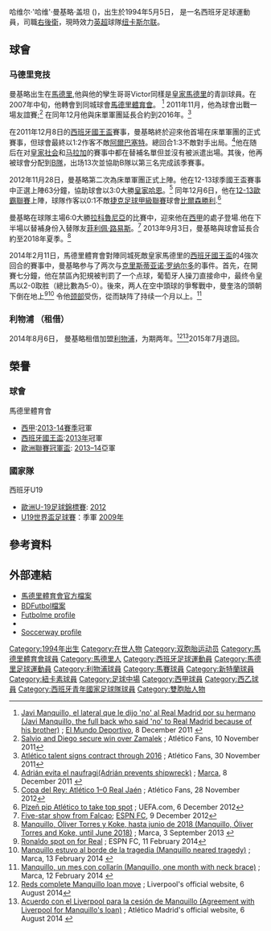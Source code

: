 {{noteTA
|G1=Football
|G2=uefa
|G3=EPL
|T=zh-hans:哈維·曼基略;zh-hk:查維·文基路;zh-tw:哈維·曼基略;
|1=zh-hans:哈維;zh-hk:查維;zh-tw:哈維;
|2=zh-hans:曼基略;zh-hk:文基路;zh-tw:曼基略;
|3=zh-hans:哈维尔·'哈维'·曼基略·盖坦;zh-hk:查維亞·'查維'·文基路·加坦;zh-tw:哈維爾·'哈維'·曼基略·蓋坦;
}}
{{Infobox football biography
| name = 哈維·曼基略<br/>Javi Manquillo
| image = Javier Manquillo.jpg
| caption =
| fullname = Javier Manquillo Gaitán
| birth_date = {{birth date and age|1994|5|5|df=y}}
| birth_place = 西班牙[[馬德里|馬德里]]
| height = {{height|m=1.75}}
| position = [[右後衛|右後衛]] 
| currentclub = [[纽卡斯尔联足球俱乐部|纽卡斯尔联]]
| clubnumber = 19
| youthyears1 = | youthclubs1 = [[皇家马德里足球俱乐部|皇家马德里]]
| youthyears2 = 2007–2012 | youthclubs2 = [[马德里竞技俱乐部|马德里竞技]]
| years1 = 2012–2013 | clubs1 = [[马德里竞技俱乐部B队|马德里竞技B队]] | caps1 = 42 | goals1 = 0
| years2 = 2011–2017 | clubs2 = [[马德里竞技俱乐部|马德里竞技]] | caps2 = 6 | goals2 = 0
| years3 = 2014–2015 | clubs3 = →[[利物浦足球俱乐部|利物浦]] | caps3 = 10 | goals3 = 0
| years4 = 2015–2016 | clubs4 = →[[奧林匹克馬賽|馬賽]] | caps4 = 31 | goals4 = 0
| years5 = 2016–2017 | clubs5 = →[[桑德兰足球俱乐部|桑德兰]] | caps5 = 20 | goals5 = 1
| years6 = 2017–  | clubs6 = [[纽卡斯尔联足球俱乐部|纽卡斯尔联]] | caps6 = 0 | goals6 = 0
| nationalyears1 = 2009 | nationalteam1 = 西班牙U16 | nationalcaps1 = 1 | nationalgoals1 = 0
| nationalyears2 = 2010–2011 | nationalteam2 = 西班牙U17 | nationalcaps2 = 3 | nationalgoals2 = 0
| nationalyears3 = 2012 | nationalteam3 = 西班牙U18 | nationalcaps3 = 2 | nationalgoals3 = 0
| nationalyears4 = 2012–2013 | nationalteam4 = 西班牙U19 | nationalcaps4 = 5 | nationalgoals4 = 0
| nationalyears5 = 2013 | nationalteam5 = 西班牙U20 | nationalcaps5 = 7 | nationalgoals5 = 0
| pcupdate = 10 February 2015
| ntupdate = 6 July 2014
}}
{{Spanish name|Manquillo|Gaitán}}
哈维尔·'哈维'·曼基略·盖坦 ({{lang-es|'''Javier 'Javi' Manquillo Gaitán'''}})，出生於1994年5月5日， 是一名西班牙足球運動員，司職[[後衛|右後衛]]，現時效力[[英格兰足球超级联赛|英超]]球隊[[纽卡斯尔联足球俱乐部|纽卡斯尔联]]。

==球會==
===马德里竞技===
曼基略出生在[[馬德里|馬德里]],他與他的孿生哥哥Victor同樣是[[皇家馬德里|皇家馬德里]]的青訓球員。在2007年中旬，他轉會到同城球會[[馬德里體育會|馬德里體育會]]。 <ref>[http://www.mundodeportivo.com/20111208/atletico-madrid/javi-manquillo-el-lateral-que-le-dijo-no-al-real-madrid-por-su-hermano_54240820214.html Javi Manquillo, el lateral que le dijo 'no' al Real Madrid por su hermano (Javi Manquillo, the full back who said 'no' to Real Madrid because of his brother)] {{Wayback|url=http://www.mundodeportivo.com/20111208/atletico-madrid/javi-manquillo-el-lateral-que-le-dijo-no-al-real-madrid-por-su-hermano_54240820214.html |date=20141004092245 }}; [[El_Mundo_Deportivo_(newspaper)|El Mundo Deportivo]], 8 December 2011 {{es icon}}</ref> 2011年11月，他為球會出戰一場友誼賽;<ref>[http://www.atleticofans.com/10500/salvio-and-diego-secure-win-over-zamalek/ Salvio and Diego secure win over Zamalek] {{Wayback|url=http://www.atleticofans.com/10500/salvio-and-diego-secure-win-over-zamalek/ |date=20140112012618 }}; Atlético Fans, 10 November 2011</ref> 在同年12月他與床單軍團延長合約到2016年。<ref>[http://www.atleticofans.com/10765/atletico-talent-signs-contract-through-2016/ Atlético talent signs contract through 2016] {{Wayback|url=http://www.atleticofans.com/10765/atletico-talent-signs-contract-through-2016/ |date=20140111231552 }}; Atlético Fans, 30 November 2011</ref>

在2011年12月8日的[[西班牙國王盃|西班牙國王盃]]賽事，曼基略終於迎來他首場在床單軍團的正式賽事，但球會最終以1:2作客不敵[[阿爾巴塞特足球會|阿爾巴塞特]]。總回合1:3不敵對手出局。<ref>[http://www.marca.com/marcador/futbol/2011_12/copa/dieciseisavos/ida/alb_atm/ Adrián evita el naufragi(Adrián prevents shipwreck)] {{Wayback|url=http://www.marca.com/marcador/futbol/2011_12/copa/dieciseisavos/ida/alb_atm/ |date=20140222000857 }}; [[Marca_(newspaper)|Marca]], 8 December 2011 {{es icon}}</ref>他在随后在对[[皇家社会|皇家社会]]和[[马拉加|马拉加]]的賽事中都在替補名單但並沒有被派遣出場。其後，他再被球會分配到[[马德里竞技俱乐部B队|B隊]]，出场13次並協助B隊以第三名完成該季賽事。

2012年11月28日，曼基略第二次為床單軍團正式上陣。他在12-13球季國王盃賽事中正選上陣63分鐘，協助球會以3:0大勝[[皇家哈恩足球俱樂部|皇家哈恩]]。<ref>[http://www.atleticofans.com/15413/copa-del-rey-atletico-1-0-real-jaen/ Copa del Rey: Atlético 1–0 Real Jaén] {{Wayback|url=http://www.atleticofans.com/15413/copa-del-rey-atletico-1-0-real-jaen/ |date=20140221175606 }}; Atlético Fans, 28 November 2012</ref> 同年12月6日，他在[[2012/13賽季歐霸盃|12-13歐霸聯賽]]上陣，球隊作客以0:1不敵[[捷克足球甲級聯賽|捷克足球甲級聯賽]]球會[[比爾森勝利足球俱樂部|比爾森勝利]].<ref>[http://www.uefa.com/uefaeuropaleague/season=2013/matches/round=2000356/match=2010014/postmatch/report/index.html#plzen+atletico Plzeň pip Atlético to take top spot] {{Wayback|url=http://www.uefa.com/uefaeuropaleague/season=2013/matches/round=2000356/match=2010014/postmatch/report/index.html#plzen+atletico |date=20140222162647 }}; UEFA.com, 6 December 2012</ref>

曼基略在球隊主場6:0大勝[[拉科魯尼亞|拉科魯尼亞]]的比賽中，迎來他在[[西甲|西甲]]的處子登場.他在下半場以替補身份入替隊友[[菲利佩·路易斯·卡斯米爾斯基|菲利佩·路易斯]]。<ref>[http://soccernet.espn.go.com/report?id=348372&cc=3888 Five-star show from Falcao]; [[ESPN_FC|ESPN FC]], 9 December 2012</ref> 2013年9月3日，曼基略與球會延長合約至2018年夏季。<ref>[http://www.marca.com/2013/09/03/futbol/equipos/atletico/1378213657.html Manquillo, Óliver Torres y Koke, hasta junio de 2018 (Manquillo, Óliver Torres and Koke, until June 2018)] {{Wayback|url=http://www.marca.com/2013/09/03/futbol/equipos/atletico/1378213657.html |date=20140710232229 }}; Marca, 3 September 2013 {{es icon}}</ref>

2014年2月11日，馬德里體育會對陣同城死敵皇家馬德里的[[西班牙國王盃|西班牙國王盃]]的4強次回合的賽事中，曼基略参与了两次与[[克里斯蒂亚诺·罗纳尔多|克里斯蒂亚诺·罗纳尔多]]的事件。首先，在開賽七分鐘，他在禁區內犯規被判罰了一个点球，葡萄牙人操刀直接命中，最终令皇馬以2-0取胜（總比數為5-0）。後來，两人在空中頭球的爭奪戰中，曼奎洛的頭朝下倒在地上<ref>[http://espnfc.com/uk/en/report/387326/report.html?soccernet=true&cc=5739 Ronaldo spot on for Real] {{Wayback|url=http://espnfc.com/uk/en/report/387326/report.html?soccernet=true&cc=5739 |date=20140328204808 }}; ESPN FC, 11 February 2014</ref><ref>[http://www.marca.com/2014/02/13/futbol/equipos/atletico/1392285700.html Manquillo estuvo al borde de la tragedia (Manquillo neared tragedy)] {{Wayback|url=http://www.marca.com/2014/02/13/futbol/equipos/atletico/1392285700.html |date=20140730123906 }}; Marca, 13 February 2014 {{es icon}}</ref> 令他[[颈部|颈部]]受伤，從而缺阵了持续一个月以上。<ref>[http://www.marca.com/2014/02/12/futbol/equipos/atletico/1392215993.html Manquillo, un mes con collarín (Manquillo, one month with neck brace)] {{Wayback|url=http://www.marca.com/2014/02/12/futbol/equipos/atletico/1392215993.html |date=20140717235318 }}; Marca, 12 February 2014 {{es icon}}</ref>

===利物浦 （租借）===
2014年8月6日， 曼基略租借加盟[[利物浦足球俱乐部|利物浦]]，为期两年。<ref>[http://www.liverpoolfc.com/news/latest-news/168205-reds-complete-manquillo-loan-move Reds complete Manquillo loan move] {{Wayback|url=http://www.liverpoolfc.com/news/latest-news/168205-reds-complete-manquillo-loan-move |date=20140806173128 }}; Liverpool's official website, 6 August 2014</ref><ref>[http://www.clubatleticodemadrid.com/noticias/acuerdo-con-el-liverpool-para-la-cesion-de-manquillo Acuerdo con el Liverpool para la cesión de Manquillo (Agreement with Liverpool for Manquillo's loan)] {{Wayback|url=http://www.clubatleticodemadrid.com/noticias/acuerdo-con-el-liverpool-para-la-cesion-de-manquillo |date=20140808215202 }}; Atlético Madrid's official website, 6 August 2014 {{es icon}}</ref>2015年7月退回。

==榮譽==
===球會===
;馬德里體育會
*[[西甲|西甲]]:[[2013–14賽季西班牙足球甲級聯賽|2013-14賽季]]冠軍
*[[西班牙國王盃|西班牙國王盃]]:[[2013年西班牙國王盃決賽|2013年]]冠軍
*[[歐洲聯賽冠軍盃|歐洲聯賽冠軍盃]]:  [[2014年歐洲冠軍聯賽決賽|2013–14]]亞軍
===國家隊===
;西班牙U19
*[[歐洲U-19足球錦標賽|歐洲U-19足球錦標賽]]: [[2012年歐洲U-19足球錦標賽|2012]]
*[[U19世界盃足球賽|U19世界盃足球賽]]：季軍 [[2009年U17世界盃足球賽|2009年]]

==參考資料==
{{reflist}}

==外部連結==
*[https://web.archive.org/web/20140407225947/http://www.clubatleticodemadrid.com/jugadores/javier-manquillo-gaitan-2013-2014  馬德里體育會官方檔案] {{es icon}}
*[http://www.bdfutbol.com/en/j/j101276.html  BDFutbol檔案]{{Wayback|url=http://www.bdfutbol.com/en/j/j101276.html |date=20140219202358 }} {{en icon}}
*[http://www.futbolme.com/com/index_jugador.asp?id_jugador=28753 Futbolme profile]{{Wayback|url=http://www.futbolme.com/com/index_jugador.asp?id_jugador=28753 |date=20150924144355 }} {{es icon}}
*{{UEFA player|250043860}}
*[http://uk.soccerway.com/players/javier-manquillo-gaitan/221516/ Soccerway profile]{{Wayback|url=http://uk.soccerway.com/players/javier-manquillo-gaitan/221516/ |date=20140816081817 }}{{en icon}}

{{纽卡斯尔联球员名单}}

{{DEFAULTSORT:Manquillo, Javier}}
[[Category:1994年出生|Category:1994年出生]]
[[Category:在世人物|Category:在世人物]]
[[Category:双胞胎运动员|Category:双胞胎运动员]]
[[Category:馬德里體育會球員|Category:馬德里體育會球員]]
[[Category:馬德里人|Category:馬德里人]]
[[Category:西班牙足球運動員|Category:西班牙足球運動員]]
[[Category:馬德里足球運動員|Category:馬德里足球運動員]]
[[Category:利物浦球員|Category:利物浦球員]]
[[Category:馬賽球員|Category:馬賽球員]]
[[Category:新特蘭球員|Category:新特蘭球員]]
[[Category:紐卡素球員|Category:紐卡素球員]]
[[Category:足球中場|Category:足球中場]]
[[Category:西甲球員|Category:西甲球員]]
[[Category:西乙球員|Category:西乙球員]]
[[Category:西班牙青年國家足球隊球員|Category:西班牙青年國家足球隊球員]]
[[Category:雙胞胎人物|Category:雙胞胎人物]]